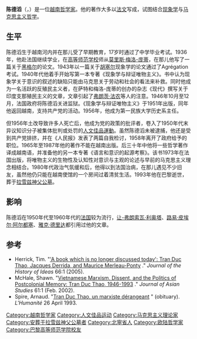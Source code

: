 '''陈德滔'''（{{lang-vi|Trần Đức Thảo}}，{{bd|1917年|9月26日|1993年|4月24日|C陈德滔}}）是一位[[越南|越南]][[哲学家|哲学家]]。他的著作大多以[[法文|法文]]写成，试图结合[[现象学|现象学]]与[[马克思主义哲学|马克思主义哲学]]。

==生平==
陈德滔生于越南河内并在那儿受了早期教育，17岁时通过了中学毕业考试。1936年，他赴法国继续学业，在[[巴黎高等师范学院校友|高等师范学校]]师从[[莫里斯·梅洛-庞蒂|莫里斯·梅洛-庞蒂]]，在那儿他写了一篇关于[[黑格尔|黑格尔]]的论文。1943年以一篇关于[[胡塞尔|胡塞尔]]现象学的论文通过了Agrégation考试。1940年代他着手开始写第一本专著《现象学与辩证唯物主义》。书中认为现象学关于意识的叙述的缺陷只能由马克思关于劳动和社会的看法来补救。同时他成为一名活跃的反殖民主义者，在萨特和梅洛-庞蒂的创办的杂志《现代》撰写关于印度支那殖民主义的文章，文章引起了[[弗朗茨·法农|弗朗茨·法农]]等人的注意。1946年10月至12月，法国政府将陈德滔关进监狱。《现象学与辩证唯物主义》于1951年出版，同年他返回越南，支持共产党的活动。1956年，他成为第一民族大学历史系主任。

但1956年土改导致许多人死亡后，他成为党的政策的批评者，卷入了1950年代末异议知识分子被集体批判或处罚的[[人文佳品運動|人文佳品運動]]。虽然陈德滔未被逮捕，他还是受到共产党排挤，并在《人民报》发表了两篇自我检讨，1958年离开了政府给予的职位。1965年至1987年他的著作不能在越南出版。后三十年中他将一些哲学著作译成越南语，并准备他的另一本专著《语言和意识的起源考察》。该书1973年在法国出版，将唯物主义的生物性及认知性对意识与主观的论述与早前的马克思主义理念相结合。1980年代政治气氛缓和后，他得以到法国治病，在那儿遇见不少旧友，虽然他仍只能在越南使馆的一个房间过着清贫生活。1993年他在巴黎逝世，葬于[[拉雪兹神父公墓|拉雪兹神父公墓]]。

==影响==
陈德滔在1950年代至1960年代的[[法国|法国]]较为流行，[[让-弗朗索瓦·利奥塔|让-弗朗索瓦·利奥塔]]、[[路易·皮埃尔·阿尔都塞|路易·皮埃尔·阿尔都塞]]、[[雅克·德里达|雅克·德里达]]都引用过他的文章。

==参考==
* Herrick, Tim. "[http://muse.jhu.edu/journals/journal_of_the_history_of_ideas/v066/66.1herrick.html 'A book which is no longer discussed today': Tran Duc Thao, Jacques Derrida, and Maurice Merleau-Ponty] {{Wayback|url=http://muse.jhu.edu/journals/journal_of_the_history_of_ideas/v066/66.1herrick.html |date=20190713203919 }}." ''Journal of the History of Ideas'' 66:1 (2005).
* McHale, Shawn. "[http://www.viet-studies.org/TDThao_McHale.htm Vietnamese Marxism, Dissent, and the Politics of Postcolonial Memory: Tran Duc Thao, 1946-1993] {{Wayback|url=http://www.viet-studies.org/TDThao_McHale.htm |date=20140615185901 }}." ''Journal of Asian Studies'' 61:1 (Feb. 2002).
* Spire, Arnaud. "[http://www.humanite.presse.fr/journal/1993-04-26/1993-04-26-675778 Tran Duc Thao, un marxiste dérangeant] {{Wayback|url=http://www.humanite.presse.fr/journal/1993-04-26/1993-04-26-675778 |date=20050626225836 }}" (obituary). ''L'Humanité'' 26 April 1993.

{{Authority control}}
{{DEFAULTSORT:Tran, Thao Duc}}
[[Category:越南哲学家|Category:越南哲学家]]
[[Category:人文佳品运动|Category:人文佳品运动]]
[[Category:马克思主义理论家|Category:马克思主义理论家]]
[[Category:安葬于拉雪兹神父公墓者|Category:安葬于拉雪兹神父公墓者]]
[[Category:北寧省人|Category:北寧省人]]
[[Category:欧陆哲学家|Category:欧陆哲学家]]
[[Category:巴黎高等师范学院校友|Category:巴黎高等师范学院校友]]